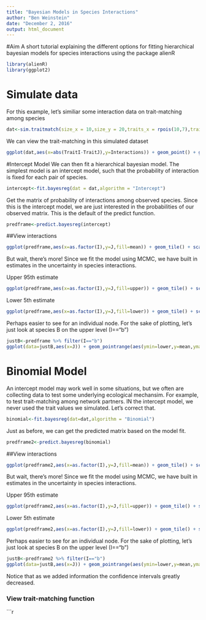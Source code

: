 ```yaml
---
title: "Bayesian Models in Species Interactions"
author: "Ben Weinstein"
date: "December 2, 2016"
output: html_document
---
```


#Aim
A short tutorial explaining the different options for fitting hierarchical bayesian models for species interactions using the package alienR

```r
library(alienR)
library(ggplot2)
```

# Simulate data

For this example, let's similiar some interaction data on trait-matching among species

```r
dat<-sim.traitmatch(size_x = 10,size_y = 20,traits_x = rpois(10,7),traits_y = rpois(20,10),alpha_sigma = 3,replicates=3)
```

We can view the trait-matching in this simulated dataset

```r
ggplot(dat,aes(x=abs(TraitI-TraitJ),y=Interactions)) + geom_point() + geom_smooth(method="glm",method.args=list(family="binomial")) + ggtitle("Pairwise Trait-matching") + labs(y="Prob. of Interaction")
```

#Intercept Model
We can then fit a hierarchical bayesian model. The simplest model is an intercept model, such that the probability of interaction is fixed for each pair of species.

```r
intercept<-fit.bayesreg(dat = dat,algorithm = "Intercept")
```

Get the matrix of probability of interactions among observed species. Since this is the intercept model, we are just interested in the probabilities of our observed matrix. This is the default of the predict function.

```r
predframe<-predict.bayesreg(intercept)
```

##View interactions
```r
ggplot(predframe,aes(x=as.factor(I),y=J,fill=mean)) + geom_tile() + scale_fill_continuous(low="blue",high="red") + labs(x="I")
```

But wait, there's more! Since we fit the model using MCMC, we have built in estimates in the uncertainty in species interactions.

Upper 95th estimate
```r
ggplot(predframe,aes(x=as.factor(I),y=J,fill=upper)) + geom_tile() + scale_fill_continuous(low="blue",high="red") + labs(x="I")
```

Lower 5th estimate
```r
ggplot(predframe,aes(x=as.factor(I),y=J,fill=lower)) + geom_tile() + scale_fill_continuous(low="blue",high="red") + labs(x="I")
```

Perhaps easier to see for an individual node. For the sake of plotting, let's just look at species B on the upper level (I=="b")

```r
justB<-predframe %>% filter(I=="b") 
ggplot(data=justB,aes(x=J)) + geom_pointrange(aes(ymin=lower,y=mean,ymax=upper)) + labs(y="Probability of interaction") + ggtitle("Interaction Probabilities for Species B in the higher level")
```

# Binomial Model

An intercept model may work well in some situations, but we often are collecting data to test some underlying ecological mechansim. For example, to test trait-matching among network partners. IN the intercept model, we never used the trait values we simulated. Let's correct that.

```r
binomial<-fit.bayesreg(dat=dat,algorithm = "Binomial")
```

Just as before, we can get the predicted matrix based on the model fit.

```r
predframe2<-predict.bayesreg(binomial)
```

##View interactions
```r
ggplot(predframe2,aes(x=as.factor(I),y=J,fill=mean)) + geom_tile() + scale_fill_continuous(low="blue",high="red") + labs(x="I")
```

But wait, there's more! Since we fit the model using MCMC, we have built in estimates in the uncertainty in species interactions.

Upper 95th estimate
```r
ggplot(predframe2,aes(x=as.factor(I),y=J,fill=upper)) + geom_tile() + scale_fill_continuous(low="blue",high="red") + labs(x="I")
```

Lower 5th estimate
```r
ggplot(predframe2,aes(x=as.factor(I),y=J,fill=lower)) + geom_tile() + scale_fill_continuous(low="blue",high="red") + labs(x="I")
```

Perhaps easier to see for an individual node. For the sake of plotting, let's just look at species B on the upper level (I=="b")

```r
justB<-predframe2 %>% filter(I=="b") 
ggplot(data=justB,aes(x=J)) + geom_pointrange(aes(ymin=lower,y=mean,ymax=upper)) + labs(y="Probability of interaction") + ggtitle("Interaction Probabilities for Species B in the higher level")
```

Notice that as we added information the confidence intervals greatly decreased.

### View trait-matching function

```r
